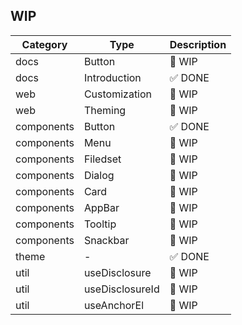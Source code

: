 
<Meta title="Introduction/WIP" />

## WIP

| Category   | Type            | Description |
| ---------- | --------------- | ----------- |
| docs       | Button          | 🚧 WIP      |
| docs       | Introduction    | ✅ DONE     |
| web        | Customization   | 🚧 WIP      |
| web        | Theming         | 🚧 WIP      |
| components | Button          | ✅ DONE     |
| components | Menu            | 🚧 WIP      |
| components | Filedset        | 🚧 WIP      |
| components | Dialog          | 🚧 WIP      |
| components | Card            | 🚧 WIP      |
| components | AppBar          | 🚧 WIP      |
| components | Tooltip         | 🚧 WIP      |
| components | Snackbar        | 🚧 WIP      |
| theme      | -               | ✅ DONE     |
| util       | useDisclosure   | 🚧 WIP      |
| util       | useDisclosureId | 🚧 WIP      |
| util       | useAnchorEl     | 🚧 WIP      |
